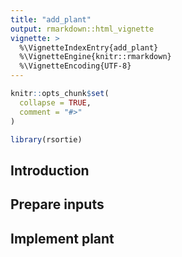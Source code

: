 ```yaml
---
title: "add_plant"
output: rmarkdown::html_vignette
vignette: >
  %\VignetteIndexEntry{add_plant}
  %\VignetteEngine{knitr::rmarkdown}
  %\VignetteEncoding{UTF-8}
---
```


```r
knitr::opts_chunk$set(
  collapse = TRUE,
  comment = "#>"
)
```

```r
library(rsortie)
```

## Introduction 

## Prepare inputs

## Implement plant
